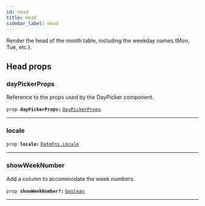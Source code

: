 ```yaml
---
id: head
title: Head
sidebar_label: Head
---
```

<a id="docs"></a>

Render the head of the month table, including the weekday names (Mon, Tue,
etc.).



<a id="props"></a>

<h2>Head props</h2>


### dayPickerProps
Reference to the props used by the DayPicker component.
<a class="syntax"></a>

`prop `**`dayPickerProps:`** [`DayPickerProps`](./interface#daypickerprops)

<hr />




### locale

<a class="syntax"></a>

`prop `**`locale:`** [`DateFns.Locale`](undefined)

<hr />




### showWeekNumber
Add a column to accommodate the week numbers.
<a class="syntax"></a>

`prop `**`showWeekNumber?:`** [`boolean`](https://developer.mozilla.org/en-US/docs/Web/JavaScript/Reference/Global_Objects/boolean)

<hr />



